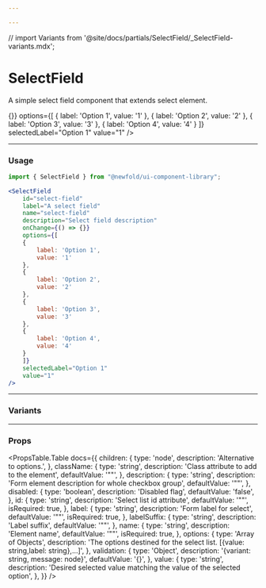 ```yaml
---

---
```

// import Variants from '@site/docs/partials/SelectField/_SelectField-variants.mdx';

# SelectField
A simple select field component that extends select element.


<NewfoldRoot>
    <SelectField
        id="select-field"
        label="A select field"
        name="select-field"
        description="Select field description"
        onChange={() => {}}
        options={[
        {
            label: 'Option 1',
            value: '1'
        },
        {
            label: 'Option 2',
            value: '2'
        },
        {
            label: 'Option 3',
            value: '3'
        },
        {
            label: 'Option 4',
            value: '4'
        }
        ]}
        selectedLabel="Option 1"
        value="1"
    />
</NewfoldRoot>

---
### Usage
```jsx
import { SelectField } from "@newfold/ui-component-library";

<SelectField
    id="select-field"
    label="A select field"
    name="select-field"
    description="Select field description"
    onChange={() => {}}
    options={[
    {
        label: 'Option 1',
        value: '1'
    },
    {
        label: 'Option 2',
        value: '2'
    },
    {
        label: 'Option 3',
        value: '3'
    },
    {
        label: 'Option 4',
        value: '4'
    }
    ]}
    selectedLabel="Option 1"
    value="1"
/>
```
---
### Variants

---
### Props
<PropsTable.Table docs={{
    children: {
        type: 'node',
        description: 'Alternative to options.',
    },
    className: {
        type: 'string',
        description: 'Class attribute to add to the element',
        defaultValue: '""',
    },
    description: {
        type: 'string',
        description: 'Form element description for whole checkbox group',
        defaultValue: '""',
    },
    disabled: {
        type: 'boolean',
        description: 'Disabled flag',
        defaultValue: 'false',
    },
    id: {
        type: 'string',
        description: 'Select list id attribute',
        defaultValue: '""',
        isRequired: true,
    },
    label: {
        type: 'string',
        description: 'Form label for select',
        defaultValue: '""',
        isRequired: true,
    },
    labelSuffix: {
        type: 'string',
        description: 'Label suffix',
        defaultValue: '""',
    },
    name: {
        type: 'string',
        description: 'Element name',
        defaultValue: '""',
        isRequired: true,
    },
    options: {
        type: 'Array of Objects',
        description: 'The options destined for the select list. [{value: string,label: string},...]',
    },
    validation: {
        type: 'Object',
        description: '{variant: string, message: node}',
        defaultValue: '{}',
    },
    value: {
        type: 'string',
        description: 'Desired selected value matching the value of the selected option',
    },
}}
/>
